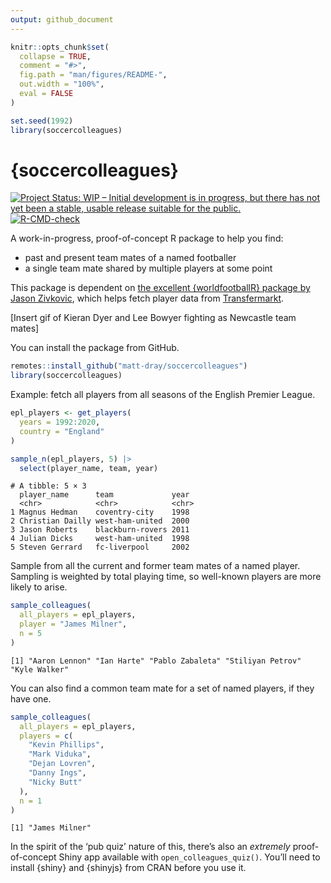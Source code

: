 ```yaml
---
output: github_document
---
```


<!-- README.md is generated from README.Rmd. Please edit that file -->

```r
knitr::opts_chunk$set(
  collapse = TRUE,
  comment = "#>",
  fig.path = "man/figures/README-",
  out.width = "100%",
  eval = FALSE
)

set.seed(1992)
library(soccercolleagues)
```

# {soccercolleagues}

<!-- badges: start -->
[![Project Status: WIP – Initial development is in progress, but there
has not yet been a stable, usable release suitable for the
public.](https://www.repostatus.org/badges/latest/wip.svg)](https://www.repostatus.org/#wip)
[![R-CMD-check](https://github.com/matt-dray/soccercolleagues/workflows/R-CMD-check/badge.svg)](https://github.com/matt-dray/soccercolleagues/actions)
<!-- badges: end -->

A work-in-progress, proof-of-concept R package to help you find:

* past and present team mates of a named footballer
* a single team mate shared by multiple players at some point

This package is dependent on [the excellent {worldfootballR} package by Jason Zivkovic](https://jaseziv.github.io/worldfootballR/), which helps fetch player data from [Transfermarkt](https://www.transfermarkt.com/).

[Insert gif of Kieran Dyer and Lee Bowyer fighting as Newcastle team mates]

You can install the package from GitHub.

```r
remotes::install_github("matt-dray/soccercolleagues")
library(soccercolleagues)
```

Example: fetch all players from all seasons of the English Premier League.

```r
epl_players <- get_players(
  years = 1992:2020,
  country = "England"
)

sample_n(epl_players, 5) |> 
  select(player_name, team, year)
```
```
# A tibble: 5 × 3
  player_name      team             year 
  <chr>            <chr>            <chr>
1 Magnus Hedman    coventry-city    1998 
2 Christian Dailly west-ham-united  2000 
3 Jason Roberts    blackburn-rovers 2011 
4 Julian Dicks     west-ham-united  1998 
5 Steven Gerrard   fc-liverpool     2002 
```

Sample from all the current and former team mates of a named player. Sampling is weighted by total playing time, so well-known players are more likely to arise.

```r
sample_colleagues(
  all_players = epl_players,
  player = "James Milner",
  n = 5
)
```
```
[1] "Aaron Lennon" "Ian Harte" "Pablo Zabaleta" "Stiliyan Petrov" "Kyle Walker"  
```

You can also find a common team mate for a set of named players, if they have one.

```r
sample_colleagues(
  all_players = epl_players,
  players = c(
    "Kevin Phillips",
    "Mark Viduka",
    "Dejan Lovren",
    "Danny Ings",
    "Nicky Butt"
  ),
  n = 1
)
```
```
[1] "James Milner"
```

In the spirit of the 'pub quiz' nature of this, there's also an _extremely_ proof-of-concept Shiny app available with `open_colleagues_quiz()`. You'll need to install {shiny} and {shinyjs} from CRAN before you use it.
